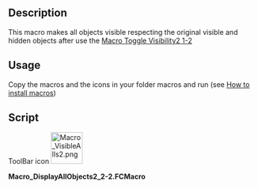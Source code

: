 <languages/>
<translate>

<!--T:11-->
{{Macro
|Name=Macro Toggle Visibility2 2-2
|translate=Macro Toggle Visibility2 2-2
|Icon=Macro_VisibleAlls2.png
|Description={{ColoredParagraph|DarkRed|Yellow|This macro must be used with '''Macro_Toggle_Visibility2_1-2'''}}<br/>This macro makes all objects visible respecting the original visible and hidden objects after use the [[Macro_Toggle_Visibility2_1-2|Macro Toggle Visibility2 1-2]]
|Author=openfablab
|Version=00.02b
|Date=2017-07-27
|FCVersion=All
|Download=[https://wiki.freecad.org/images/e/ec/Macro_VisibleAlls2.png ToolBar Icon]
|SeeAlso=[[Macro_Toggle_Visibility2_1-2|Macro Toggle Visibility2 1-2]]<br/>[[Macro_Toggle_Visibility|Macro Toggle Visibility]]
}}

==Description== <!--T:15-->

<!--T:1-->
{{ColoredText|This macro must be used with '''[[Macro_Toggle_Visibility2_1-2|Macro Toggle Visibility2 1-2]]'''}}

<!--T:13-->
This macro makes all objects visible respecting the original visible and hidden objects after use the [[Macro_Toggle_Visibility2_1-2|Macro Toggle Visibility2 1-2]]

==Usage== <!--T:16-->

<!--T:14-->
Copy the macros and the icons in your folder macros and run (see [[How_to_install_macros|How to install macros]])

==Script== <!--T:6-->

<!--T:17-->
ToolBar icon [[File:Macro_VisibleAlls2.png|64px]]

</translate>
'''Macro_DisplayAllObjects2_2-2.FCMacro'''

{{MacroCode|code=

import FreeCAD
#original name "Macro_VisibleAlls" pratical name "Macro_Toggle_Visibility2_2-2" "Macro_Toggle_Visibility2_1-2" associate with "Macro_Toggle_Visibility2_2-2"
__title__="Macro_DisplayAllObjects2_2-2"
__author__ = "openfablab"
__url__     = "https://freecad.org/index-fr.html"
__version__ = "00.00b"
__date__    = "27/07/2017"

try:
    for ShapeNameObj in FreeCAD.actual:   # displyed alls objects
        #print ShapeNameObj
        FreeCADGui.ActiveDocument.getObject(ShapeNameObj).Visibility = True
except Exception:
    None }}